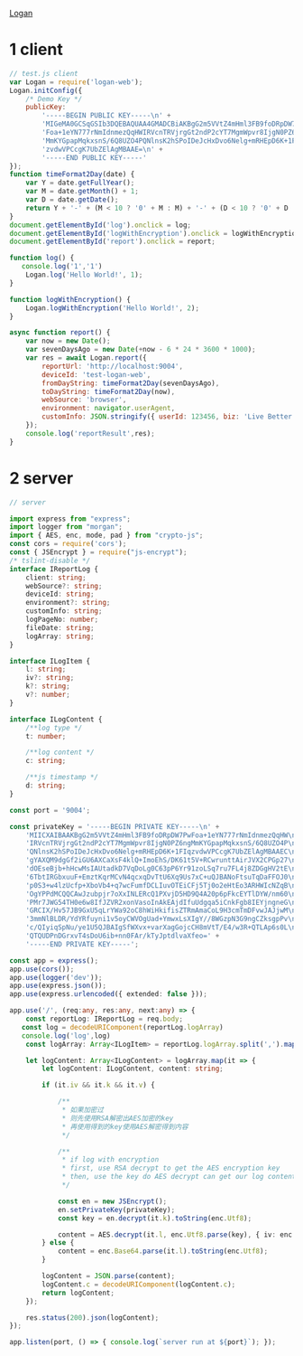 

<Meta title="Hundun/监控/Logan"/>

[Logan](https://github.com/Meituan-Dianping/Logan)

# 1 client

```javascript
// test.js client
var Logan = require('logan-web');
Logan.initConfig({
    /* Demo Key */
    publicKey:
        '-----BEGIN PUBLIC KEY-----\n' +
        'MIGeMA0GCSqGSIb3DQEBAQUAA4GMADCBiAKBgG2m5VVtZ4mHml3FB9foDRpDW7Pw\n' +
        'Foa+1eYN777rNmIdnmezQqHWIRVcnTRVjrgGt2ndP2cYT7MgmWpvr8IjgN0PZ6ng\n' +
        'MmKYGpapMqkxsnS/6Q8UZO4PQNlnsK2hSPoIDeJcHxDvo6Nelg+mRHEpD6K+1FIq\n' +
        'zvdwVPCcgK7UbZElAgMBAAE=\n' +
        '-----END PUBLIC KEY-----'
});
function timeFormat2Day(date) {
    var Y = date.getFullYear();
    var M = date.getMonth() + 1;
    var D = date.getDate();
    return Y + '-' + (M < 10 ? '0' + M : M) + '-' + (D < 10 ? '0' + D : D);
}
document.getElementById('log').onclick = log;
document.getElementById('logWithEncryption').onclick = logWithEncryption;
document.getElementById('report').onclick = report;

function log() {
   console.log('1','1')
    Logan.log('Hello World!', 1);
}

function logWithEncryption() {
    Logan.logWithEncryption('Hello World!', 2);
}

async function report() {
    var now = new Date();
    var sevenDaysAgo = new Date(+now - 6 * 24 * 3600 * 1000);
    var res = await Logan.report({
        reportUrl: 'http://localhost:9004',
        deviceId: 'test-logan-web',
        fromDayString: timeFormat2Day(sevenDaysAgo),
        toDayString: timeFormat2Day(now),
        webSource: 'browser',
        environment: navigator.userAgent,
        customInfo: JSON.stringify({ userId: 123456, biz: 'Live Better' })
    });
    console.log('reportResult',res);
}
```

# 2 server

```typescript
// server

import express from "express";
import logger from "morgan";
import { AES, enc, mode, pad } from "crypto-js";
const cors = require('cors');
const { JSEncrypt } = require("js-encrypt");
/* tslint-disable */
interface IReportLog {
    client: string;
    webSource?: string;
    deviceId: string;
    environment?: string;
    customInfo: string;
    logPageNo: number;
    fileDate: string;
    logArray: string;
}

interface ILogItem {
    l: string;
    iv?: string;
    k?: string;
    v?: number;
}

interface ILogContent {
    /**log type */
    t: number;

    /**log content */
    c: string;

    /**js timestamp */
    d: string;
}

const port = '9004';

const privateKey = '-----BEGIN PRIVATE KEY-----\n' +
    'MIICXAIBAAKBgG2m5VVtZ4mHml3FB9foDRpDW7PwFoa+1eYN777rNmIdnmezQqHW\n' +
    'IRVcnTRVjrgGt2ndP2cYT7MgmWpvr8IjgN0PZ6ngMmKYGpapMqkxsnS/6Q8UZO4P\n' +
    'QNlnsK2hSPoIDeJcHxDvo6Nelg+mRHEpD6K+1FIqzvdwVPCcgK7UbZElAgMBAAEC\n' +
    'gYAXQM9dgGf2iGU6AXCaXsF4klQ+ImoEhS/DK61t5V+RCwrunttAirJVX2CPGp27\n' +
    'dOEseBjb+hHcwMsIAUtadkD7VqDoLg0C63pP6Yr91zoLSq7ru7FL4j8ZDGgHV2tE\n' +
    '6TbtIRGbxuuF+EmztKqrMCvN4qcxqDvTtU6Xq9Us7xC+uQJBANoFtsuTqDaFFOJ0\n' +
    'p0S3+w4lzUcfp+XboVb4+q7wcFumfDCLIuvOTEiCFj5Tj0o2eHtEo3ARHWIcNZqB\n' +
    'OgYPPdMCQQCAwJzubpjr7oXxINLERcQ1PXvjD5HD9Q4A20p6pFkcEYTlDYW/nm60\n' +
    'PMr7JWG54TH0e6w8IfJZVR2xonVasoInAkEAjdIfuUdgqa5iCnkFgb8IEYjngneG\n' +
    'GRCIX/Hv57JB9GxU5qLrYWa92oC8hWiHkifisZTRmAmaCoL9H3cmTmDFvwJAJjwM\n' +
    '3mmNlBLDR/YdYRfuyni1v5oyCWVOgUad+YmwxLsXIgY//8WGzpN3G9ngCZksgpPv\n' +
    'c/QIyiqSpNu/ye1U5QJBAIgSfWXvx+varXagGojcCH8mVtT/E4/w3R+QTLAp6s0L\n' +
    'QTQUDPnDGrxvT4sDoU6ib+nn0FAr/kTyJptdlvaXfeo=' +
    '-----END PRIVATE KEY-----';

const app = express();
app.use(cors());
app.use(logger('dev'));
app.use(express.json());
app.use(express.urlencoded({ extended: false }));

app.use('/', (req:any, res:any, next:any) => {
    const reportLog: IReportLog = req.body;
   const log = decodeURIComponent(reportLog.logArray)
   console.log('log',log)
    const logArray: Array<ILogItem> = reportLog.logArray.split(',').map(it => JSON.parse(decodeURIComponent(it))) as Array<ILogItem>;

    let logContent: Array<ILogContent> = logArray.map(it => {
        let logContent: ILogContent, content: string;

        if (it.iv && it.k && it.v) {

            /**
             * 如果加密过
             * 则先使用RSA解密出AES加密的key
             * 再使用得到的key使用AES解密得到内容
             */

            /**
             * if log with encryption
             * first, use RSA decrypt to get the AES encryption key
             * then, use the key do AES decrypt can get our log content
             */

            const en = new JSEncrypt();
            en.setPrivateKey(privateKey);
            const key = en.decrypt(it.k).toString(enc.Utf8);

            content = AES.decrypt(it.l, enc.Utf8.parse(key), { iv: enc.Utf8.parse(it.iv), mode: mode.CTR, padding: pad.NoPadding }).toString(enc.Utf8);
        } else {
            content = enc.Base64.parse(it.l).toString(enc.Utf8);
        }

        logContent = JSON.parse(content);
        logContent.c = decodeURIComponent(logContent.c);
        return logContent;
    });

    res.status(200).json(logContent);
});

app.listen(port, () => { console.log(`server run at ${port}`); });

```